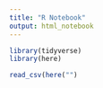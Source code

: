 ```yaml
---
title: "R Notebook"
output: html_notebook
---
```


```r
library(tidyverse) 
library(here) 

read_csv(here("")
```

